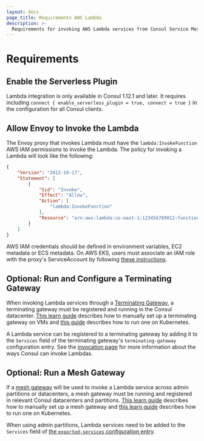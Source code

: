 ```yaml
---
layout: docs
page_title: Requirements AWS Lambda
description: >-
  Requirements for invoking AWS Lambda services from Consul Service Mesh.
---
```


# Requirements

## Enable the Serverless Plugin

Lambda integration is only available in Consul 1.12.1 and later. It requires
including `connect { enable_serverless_plugin = true, connect = true }` in the
configuration for all Consul clients.

## Allow Envoy to Invoke the Lambda

The Envoy proxy that invokes Lambda must have the `lambda:InvokeFunction` AWS IAM
permissions to invoke the Lambda. The policy for invoking a Lambda will look
like the following:
```json
{
    "Version": "2012-10-17",
    "Statement": [
        {
            "Sid": "Invoke",
            "Effect": "Allow",
            "Action": [
                "lambda:InvokeFunction"
            ],
            "Resource": "arn:aws:lambda:us-east-1:123456789012:function:example"
        }
    ]
}
```

AWS IAM credentials should be defined in environment variables, EC2 metadata or
ECS metadata. On AWS EKS, users must associate an IAM role with the proxy's
ServiceAccount by following [these
instructions](https://docs.aws.amazon.com/eks/latest/userguide/iam-roles-for-service-accounts.html).


## Optional: Run and Configure a Terminating Gateway

When invoking Lambda services through a [Terminating Gateway](/docs/connect/gateways#terminating-gateways), a terminating
gateway must be registered and running in the Consul datacenter. [This learn
guide](https://learn.hashicorp.com/tutorials/consul/terminating-gateways-connect-external-services)
describes how to manually set up a terminating gateway on VMs and [this
guide](/docs/k8s/connect/terminating-gateways) describes how to run one on
Kubernetes.

A Lambda service can be registered to a terminating gateway by adding it to the
`Services` field of the terminating gateway's `terminating-gateway`
configuration entry. See the [invocation page](/docs/lambda/invocation) for
more information about the ways Consul can invoke Lambdas.

## Optional: Run a Mesh Gateway

If a [mesh gateway](/docs/connect/gateways#mesh-gateways) will be used to invoke a Lambda service across admin
partitions or datacenters, a mesh gateway must be running and registered in
relevant Consul datacenters and partitions. [This learn
guide](https://learn.hashicorp.com/tutorials/consul/service-mesh-gateways)
describes how to manually set up a mesh gateway and [this learn
guide](https://learn.hashicorp.com/tutorials/consul/kubernetes-mesh-gateways?in=consul/kubernetes)
describes how to run one on Kubernetes.

When using admin partitions, Lambda services need to be added to the `Services`
field of [the `exported-services` configuration
entry](/docs/connect/config-entries/exported-services).
